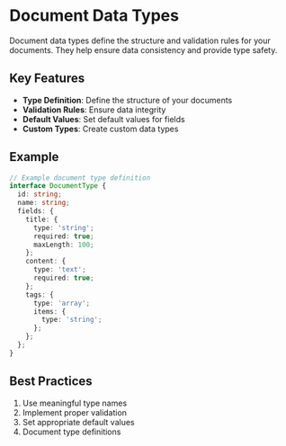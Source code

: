 # Document Data Types

Document data types define the structure and validation rules for your documents. They help ensure data consistency and provide type safety.

## Key Features

- **Type Definition**: Define the structure of your documents
- **Validation Rules**: Ensure data integrity
- **Default Values**: Set default values for fields
- **Custom Types**: Create custom data types

## Example

```typescript
// Example document type definition
interface DocumentType {
  id: string;
  name: string;
  fields: {
    title: {
      type: 'string';
      required: true;
      maxLength: 100;
    };
    content: {
      type: 'text';
      required: true;
    };
    tags: {
      type: 'array';
      items: {
        type: 'string';
      };
    };
  };
}
```

## Best Practices

1. Use meaningful type names
2. Implement proper validation
3. Set appropriate default values
4. Document type definitions 